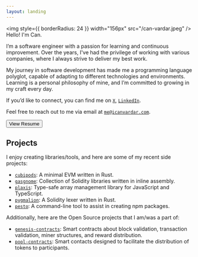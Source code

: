 ```yaml
---
layout: landing
---
```



<img style={{ borderRadius: 24 }} width="156px" src="/can-vardar.jpeg" />
Hello! I'm Can.

I’m a software engineer with a passion for learning and continuous improvement. Over the years, I've had the privilege of working with various companies, where I always strive to deliver my best work. 

My journey in software development has made me a programming language polyglot, capable of adapting to different technologies and environments. Learning is a personal philosophy of mine, and I’m committed to growing in my craft every day. 

If you’d like to connect, you can find me on [`X`](https://x.com/icanvardar), [`LinkedIn`](https://linkedin.com/in/icanvardar).

Feel free to reach out to me via email at [`me@icanvardar.com`](mailto:me@icanvardar.com).

<Button href="https://raw.githubusercontent.com/icanvardar/icanvardar/main/resume.pdf">View Resume</Button>

## Projects

I enjoy creating libraries/tools, and here are some of my recent side projects:

- [`cubipods`](https://github.com/icanvardar/cubipods): A minimal EVM written in Rust.
- [`gasgnome`](https://github.com/icanvardar/gasgnome): Collection of Solidity libraries written in inline assembly.
- [`plaxis`](https://github.com/icanvardar/plaxis): Type-safe array management library for JavaScript and TypeScript.
- [`pygmalion`](https://github.com/icanvardar/pygmalion): A Solidity lexer written in Rust.
- [`pesto`](https://github.com/icanvardar/pesto): A command-line tool to assist in creating npm packages.

Additionally, here are the Open Source projects that I am/was a part of:

- [`genesis-contracts`](https://github.com/Metatime-Technology-Inc/genesis-contracts): Smart contracts about block validation, transaction validation, miner structures, and reward distribution.
- [`pool-contracts`](https://github.com/Metatime-Technology-Inc/pool-contracts): Smart contacts designed to facilitate the distribution of tokens to participants.

